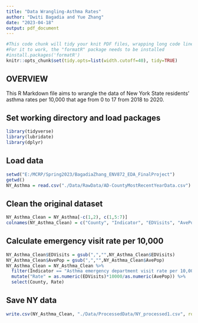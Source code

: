 ```yaml
---
title: "Data Wrangling-Asthma Rates"
author: "Dwiti Bagadia and Yue Zhang"
date: "2023-04-18"
output: pdf_document
---
```


```r
#This code chunk will tidy your knit PDF files, wrapping long code lines
#For it to work, the "formatR" package needs to be installed
#install.packages('formatR')
knitr::opts_chunk$set(tidy.opts=list(width.cutoff=40), tidy=TRUE)

```

## OVERVIEW

This R Markdown file aims to wrangle the data of New York State residents' asthma rates per 10,000 that age from 0 to 17 from 2018 to 2020.

## Set working directory and load packages
```r
library(tidyverse)
library(lubridate)
library(dplyr)
```

## Load data
```r
setwd("E:/MCRP/Spring2023/BagadiaZhang_ENV872_EDA_FinalProject")
getwd()
NY_Asthma = read.csv("./Data/RawData/AD-CountyMostRecentYearData.csv")

```

## Clean the original dataset
```r
NY_Asthma_Clean = NY_Asthma[-c(1,2), c(1,5:7)]
colnames(NY_Asthma_Clean) = c("County", "Indicator", "EDVisits", "AvePop")

```

## Calculate emergency visit rate per 10,000
```r
NY_Asthma_Clean$EDVisits = gsub(",","",NY_Asthma_Clean$EDVisits)
NY_Asthma_Clean$AvePop = gsub(",","",NY_Asthma_Clean$AvePop)
NY_Asthma_Clean = NY_Asthma_Clean %>% 
  filter(Indicator == "Asthma emergency department visit rate per 10,000 - aged 0-17 years")  %>% 
  mutate("Rate" = as.numeric(EDVisits)*10000/as.numeric(AvePop)) %>% 
  select(County, Rate)

```

## Save NY data
```r
write.csv(NY_Asthma_Clean, "./Data/ProcessedData/NY_processed1.csv", row.names = FALSE)


```